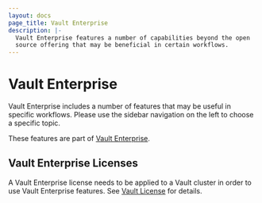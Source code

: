 ```yaml
---
layout: docs
page_title: Vault Enterprise
description: |-
  Vault Enterprise features a number of capabilities beyond the open
  source offering that may be beneficial in certain workflows.
---
```


# Vault Enterprise

Vault Enterprise includes a number of features that may be useful in specific
workflows. Please use the sidebar navigation on the left to choose a specific
topic.

These features are part of [Vault Enterprise](https://www.hashicorp.com/vault?utm_source=oss&utm_medium=docs&utm_campaign=vault&_ga=1.201793489.1956619674.1489356624).

## Vault Enterprise Licenses

A Vault Enterprise license needs to be applied to a Vault cluster
in order to use Vault Enterprise features.  See
[Vault License](/vault/docs/enterprise/license) for details.

